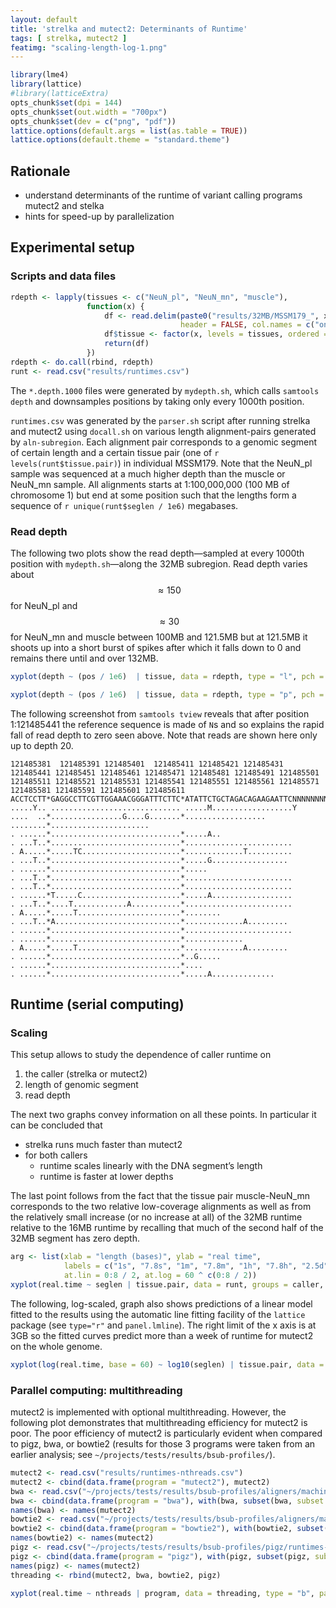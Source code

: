 ```yaml
---
layout: default
title: 'strelka and mutect2: Determinants of Runtime'
tags: [ strelka, mutect2 ]
featimg: "scaling-length-log-1.png"
---
```


```r
library(lme4)
library(lattice)
#library(latticeExtra)
opts_chunk$set(dpi = 144)
opts_chunk$set(out.width = "700px")
opts_chunk$set(dev = c("png", "pdf"))
lattice.options(default.args = list(as.table = TRUE))
lattice.options(default.theme = "standard.theme")
```

## Rationale

* understand determinants of the runtime of variant calling programs mutect2 and stelka
* hints for speed-up by parallelization

## Experimental setup

### Scripts and data files

```r
rdepth <- lapply(tissues <- c("NeuN_pl", "NeuN_mn", "muscle"),
                 function(x) {
                     df <- read.delim(paste0("results/32MB/MSSM179_", x , "-32MB.bam.depth.1000"),
                                      header = FALSE, col.names = c("ones", "pos", "depth"))[-1]
                     df$tissue <- factor(x, levels = tissues, ordered = TRUE)
                     return(df)
                 })
rdepth <- do.call(rbind, rdepth)
runt <- read.csv("results/runtimes.csv")
```

The `*.depth.1000` files were generated by `mydepth.sh`, which calls `samtools depth` and downsamples positions by taking only every 1000th position.

`runtimes.csv` was generated by the `parser.sh` script after running strelka and mutect2 using `docall.sh` on various length alignment-pairs generated by `aln-subregion`.  Each alignment pair corresponds to a genomic segment of certain length and a certain tissue pair (one of `r levels(runt$tissue.pair)`) in individual MSSM179.  Note that the NeuN_pl sample was sequenced at a much higher depth than the muscle or NeuN_mn sample.   All alignments starts at 1:100,000,000 (100 MB of chromosome 1) but end at some position such that the lengths form a sequence of `r unique(runt$seglen / 1e6)` megabases.

### Read depth

The following two plots show the read depth---sampled at every 1000th position with `mydepth.sh`---along the 32MB subregion.  Read depth varies about $$\approx 150$$ for NeuN_pl and $$\approx 30$$ for NeuN_mn and muscle between 100MB and 121.5MB but at 121.5MB it shoots up into a short burst of spikes after which it falls down to 0 and remains there until and over 132MB.

```r
xyplot(depth ~ (pos / 1e6)  | tissue, data = rdepth, type = "l", pch = 20, xlab = "position (MB)", grid = TRUE, layout = c(3, 1), xlim = c(99, 133))
```

```r
xyplot(depth ~ (pos / 1e6)  | tissue, data = rdepth, type = "p", pch = ".", xlab = "position (MB)", grid = TRUE, layout = c(3, 1), xlim = c(99, 133), ylim = c(-10,300), par.settings = list(plot.symbol = list(alpha = 1.0)))
```

The following screenshot from `samtools tview` reveals that after position 1:121485441 the reference sequence is made of `N`s and so explains the rapid fall of read depth to zero seen above.  Note that reads are shown here only up to depth 20.

```
121485381  121485391 121485401  121485411 121485421 121485431 121485441 121485451 121485461 121485471 121485481 121485491 121485501 121485511 121485521 121485531 121485541 121485551 121485561 121485571 121485581 121485591 121485601 121485611
ACCTCCTT*GAGGCCTTCGTTGGAAACGGGATTTCTTC*ATATTCTGCTAGACAGAAGAATTCNNNNNNNNNNNNNNNNNNNNNNNNNNNNNNNNNNNNNNNNNNNNNNNNNNNNNNNNNNNNNNNNNNNNNNNNNNNNNNNNNNNNNNNNNNNNNNNNNNNNNNNNNNNNNNNNNNNNNNNNNNNNNNNNNNNNNNNNNNNNNNNNNNNNNNNNNNNNNNNNNNNNNNNNNNNNNNNNNNNNNNNNNNNNNNN
.....Y.. ............................. .....M..................Y
....  ..*................G....G.......*..................
........*......................
. ......*.............................*.....A..
. ...T..*.............................*........................
. A.....*.....TC......................*.............T..........
. ...T..*.............................*.....G.................
. ......*.............................*.....
. ...T..*.............................*........................
. ...T..*.............................*........................
. ......*T.....C......................*.....A..................
. ...T..*....T............A...........*........................
. A.....*.....T.......................*........
. ...T..*A............................*.............A.........
. ......*.............................*........................
. ......*.............................*.............
. A.....*.....T.......................*.............A.........
. ......*.............................*..G.....
. ......*.............................*....
. ......*.............................*.....A..............
```

## Runtime (serial computing)

### Scaling

This setup allows to study the dependence of caller runtime on

1. the caller (strelka or mutect2)
1. length of genomic segment
1. read depth

The next two graphs convey information on all these points.  In particular it can be concluded that

* strelka runs much faster than mutect2
* for both callers
    * runtime scales linearly with the DNA segment's length
    * runtime is faster at lower depths

The last point follows from the fact that the tissue pair muscle-NeuN_mn corresponds to the two relative low-coverage alignments as well as from the relatively small increase (or no increase at all) of the 32MB runtime relative to the 16MB runtime by recalling that much of the second half of the 32MB segment has zero depth.

```r
arg <- list(xlab = "length (bases)", ylab = "real time",
            labels = c("1s", "7.8s", "1m", "7.8m", "1h", "7.8h", "2.5d", "2.8w", "5m"),
            at.lin = 0:8 / 2, at.log = 60 ^ c(0:8 / 2))
xyplot(real.time ~ seglen | tissue.pair, data = runt, groups = caller, type = "b", xlab = arg$xlab, ylab = paste(arg$ylab, "(s)"), par.settings = list(superpose.line = list(lty = 2)), grid = TRUE, auto.key = list(text = c("mutect2", "strelka")), layout = c(3,1))
```

The following, log-scaled, graph also shows predictions of a linear model fitted to the results using the automatic line fitting facility of the `lattice` package (see `type="r"` and `panel.lmline`).  The right limit of the x axis is at 3GB so the fitted curves predict more than a week of runtime for mutect2 on the whole genome.

```r
xyplot(log(real.time, base = 60) ~ log10(seglen) | tissue.pair, data = runt, groups = caller, type = c("p", "r"), xlab = paste("lg", arg$xlab), ylab = paste(arg$ylab, " (log scale)"), grid = TRUE, auto.key = list(text = c("mutect2", "strelka")), xlim = c(5.5, log10(3e9)), ylim = c(1, 3.5), scales = list(y = list(at = arg$at.lin, labels = arg$labels)), layout = c(3,1))
```

### Parallel computing: multithreading

mutect2 is implemented with optional multithreading.  However, the following plot demonstrates that multithreading efficiency for mutect2 is poor.  The poor efficiency of mutect2 is particularly evident when compared to pigz, bwa, or bowtie2 (results for those 3 programs were taken from an earlier analysis; see `~/projects/tests/results/bsub-profiles/`).

```r
mutect2 <- read.csv("results/runtimes-nthreads.csv")
mutect2 <- cbind(data.frame(program = "mutect2"), mutect2)
bwa <- read.csv("~/projects/tests/results/bsub-profiles/aligners/machine-nproc-ptile.csv")
bwa <- cbind(data.frame(program = "bwa"), with(bwa, subset(bwa, subset = machine == "mothra" & size == "medium" & aligner == "bwa" & nproc == ptile, select = c("nproc", "real.time"))))
names(bwa) <- names(mutect2)
bowtie2 <- read.csv("~/projects/tests/results/bsub-profiles/aligners/machine-nproc-ptile.csv")
bowtie2 <- cbind(data.frame(program = "bowtie2"), with(bowtie2, subset(bowtie2, subset = machine == "mothra" & size == "medium" & aligner == "bowtie2" & nproc == ptile, select = c("nproc", "real.time"))))
names(bowtie2) <- names(mutect2)
pigz <- read.csv("~/projects/tests/results/bsub-profiles/pigz/runtimes-pigz-NA.csv")
pigz <- cbind(data.frame(program = "pigz"), with(pigz, subset(pigz, subset = machine == "manda" & size == "large", select = c("ptile", "realtime"))))
names(pigz) <- names(mutect2)
threading <- rbind(mutect2, bwa, bowtie2, pigz)
```

```r
xyplot(real.time ~ nthreads | program, data = threading, type = "b", par.settings = list(plot.line = list(lty = 2)), scales = list(y = list(relation = "free")), xlim = c(0.5, 8.5), ylim = list(c(0, 2800), c(0, 1100), c(0, 1100), c(0, 2500)), panel = function(...) { panel.xyplot(...); panel.abline(h=0, lty = "dotted") }, xlab = "threads", ylab = "real time (s)")
```
